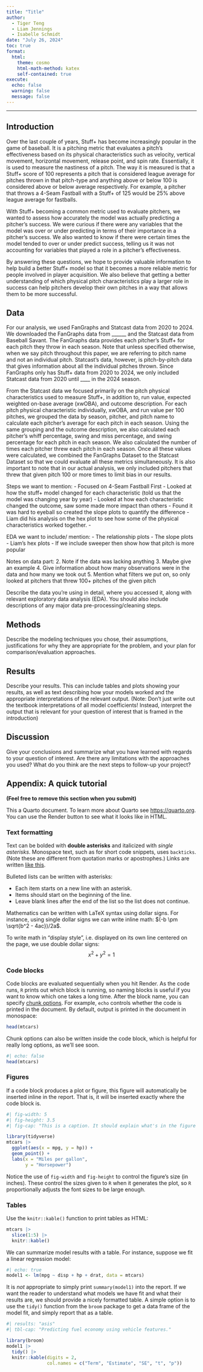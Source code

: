 ```yaml
---
title: "Title"
author:
  - Tiger Teng
  - Liam Jennings
  - Isabelle Schmidt
date: "July 26, 2024"
toc: true
format:
  html:
    theme: cosmo
    html-math-method: katex
    self-contained: true
execute:
  echo: false
  warning: false
  message: false
---
```


---

## Introduction 
Over the last couple of years, Stuff+ has become increasingly popular in the game of baseball. It is a pitching metric that evaluates a pitch's effectiveness based on its physical characteristics such as velocity, vertical movement, horizontal movement, release point, and spin rate. Essentially, it is used to measure the nastiness of a pitch. The way it is measured is that a Stuff+ score of 100 represents a pitch that is considered league average for pitches thrown in that pitch-type and anything above or below 100 is considered above or below average respectively. For example, a pitcher that throws a 4-Seam Fastball with a Stuff+ of 125 would be 25% above league average for fastballs. 

With Stuff+ becoming a common metric used to evaluate pitchers, we wanted to assess how accurately the model was actually predicting a pitcher's success. We were curious if there were any variables that the model was over or under predicting in terms of their importance in a pitcher's success. We also wanted to know if there were certain times the model tended to over or under predict success, telling us it was not accounting for variables that played a role in a pitcher's effectiveness. 

By answering these questions, we hope to provide valuable information to help build a better Stuff+ model so that it becomes a more reliable metric for people involved in player acquisition. We also believe that getting a better understanding of which physical pitch characteristics play a larger role in success can help pitchers develop their own pitches in a way that allows them to be more successful. 

## Data
For our analysis, we used FanGraphs and Statcast data from 2020 to 2024. We downloaded the FanGraphs data from ______ and the Statcast data from Baseball Savant. The FanGraphs data provides each pitcher's Stuff+ for each pitch they throw in each season. Note that unless specified otherwise, when we say pitch throughout this paper, we are referring to pitch name and not an individual pitch. Statcast's data, however, is pitch-by-pitch data that gives information about all the individual pitches thrown. Since FanGraphs only has Stuff+ data from 2020 to 2024, we only included Statcast data from 2020 until ____ in the 2024 season. 

From the Statcast data we focused primarily on the pitch physical characteristics used to measure Stuff+, in addition to, run value, expected weighted on-base average (xwOBA), and outcome description. For each pitch physical characteristic individually, xwOBA, and run value per 100 pitches, we grouped the data by season, pitcher, and pitch name to calculate each pitcher's average for each pitch in each season. Using the same grouping and the outcome description, we also calculated each pitcher's whiff percentage, swing and miss percentage, and swing percentage for each pitch in each season. We also calculated the number of times each pitcher threw each pitch in each season. Once all these values were calculated, we combined the FanGraphs Dataset to the Statcast Dataset so that we could evaluate all these metrics simultaneously. It is also important to note that in our actual analysis, we only included pitchers that threw that given pitch 100 or more times to limit bias in our results. 


Steps we want to mention:
- Focused on 4-Seam Fastball First
- Looked at how the stuff+ model changed for each characteristic (told us that the model was changing year by year)
- Looked at how each characteristic changed the outcome, saw some made more impact than others 
- Found it was hard to eyeball so created the slope plots to quantify the difference
- Liam did his analysis on the hex plot to see how some of the physical characteristics worked together. 
- 

EDA we want to include/ mention:
- The relationship plots 
- The slope plots 
- Liam's hex plots 
- If we include sweeper then show how that pitch is more popular



Notes on data part:
2. Note if the data was lacking anything 
3. Maybe give an example
4. Give information about how many observations were in the data and how many we took out
5. Mention what filters we put on, so only looked at pitchers that threw 100+ pitches of the given pitch 


Describe the data you’re using in detail, where you accessed it, along with relevant exploratory data analysis (EDA). You should also include descriptions of any major data pre-processing/cleaning steps.

## Methods

Describe the modeling techniques you chose, their assumptions, justifications for why they are appropriate for the problem, and your plan for comparison/evaluation approaches.

## Results

Describe your results. This can include tables and plots showing your results, as well as text describing how your models worked and the appropriate interpretations of the relevant output. (Note: Don’t just write out the textbook interpretations of all model coefficients! Instead, interpret the output that is relevant for your question of interest that is framed in the introduction)

## Discussion

Give your conclusions and summarize what you have learned with regards to your question of interest. Are there any limitations with the approaches you used? What do you think are the next steps to follow-up your project?

## Appendix: A quick tutorial

**(Feel free to remove this section when you submit)**

This a Quarto document. 
To learn more about Quarto see <https://quarto.org>.
You can use the Render button to see what it looks like in HTML.

### Text formatting

Text can be bolded with **double asterisks** and italicized with *single asterisks*. 
Monospace text, such as for short code snippets, uses `backticks`.
(Note these are different from quotation marks or apostrophes.) Links are
written [like this](http://example.com/).

Bulleted lists can be written with asterisks:

* Each item starts on a new line with an asterisk.
* Items should start on the beginning of the line.
* Leave blank lines after the end of the list so the list does not continue.

Mathematics can be written with LaTeX syntax using dollar signs. 
For instance, using single dollar signs we can write inline math: $(-b \pm \sqrt{b^2 - 4ac})/2a$.

To write math in "display style", i.e. displayed on its own line centered on the
page, we use double dollar signs:
$$
x^2 + y^2 = 1
$$


### Code blocks

Code blocks are evaluated sequentially when you hit Render. 
As the code runs, `R` prints out which block is running, so naming blocks is useful if you want to know which one takes a long time. 
After the block name, you can specify [chunk options](https://yihui.org/knitr/options/). 
For example, `echo` controls whether the code is printed in the document. 
By default, output is printed in the document in monospace:

```r
head(mtcars)
```

Chunk options can also be written inside the code block, which is helpful for really long options, as we'll see soon.

```r
#| echo: false
head(mtcars)
```

### Figures

If a code block produces a plot or figure, this figure will automatically be inserted inline in the report. That is, it will be inserted exactly where the code block is.

```r
#| fig-width: 5
#| fig-height: 3.5
#| fig-cap: "This is a caption. It should explain what's in the figure and what's interesting about it. For instance: There is a negative, strong linear correlation between miles per gallon and horsepower for US cars in the 1970s."

library(tidyverse)
mtcars |> 
  ggplot(aes(x = mpg, y = hp)) +
  geom_point() +
  labs(x = "Miles per gallon",
       y = "Horsepower")
```

Notice the use of `fig-width` and `fig-height` to control the figure's size (in inches). 
These control the sizes given to `R` when it generates the plot, so `R` proportionally adjusts the font sizes to be large enough.

### Tables

Use the `knitr::kable()` function to print tables as HTML:

```r
mtcars |> 
  slice(1:5) |> 
  knitr::kable()
```

We can summarize model results with a table. 
For instance, suppose we fit a linear regression model:

```r
#| echo: true
model1 <- lm(mpg ~ disp + hp + drat, data = mtcars)
```

It is *not* appropriate to simply print `summary(model1)` into the report. 
If we want the reader to understand what models we have fit and what their results are, we should provide a nicely formatted table. 
A simple option is to use the `tidy()` function from the `broom` package to get a data frame of the model fit, and simply report that as a table.

```r
#| results: "asis"
#| tbl-cap: "Predicting fuel economy using vehicle features."

library(broom)
model1 |> 
  tidy() |>
  knitr::kable(digits = 2,
               col.names = c("Term", "Estimate", "SE", "t", "p"))
```